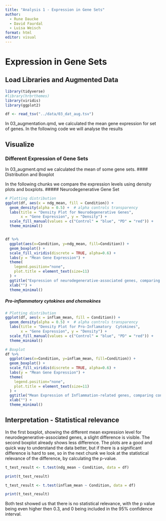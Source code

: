 ```yaml
---
title: "Analysis 1 - Expression in Gene Sets"
author: 
  - Rune Daucke 
  - David Faurdal
  - Luisa Weisch
format: html
editor: visual
---
```

# Expression in Gene Sets

## Load Libraries and Augmented Data

```r
library(tidyverse)
#library(hrbrthemes)
library(viridis)
library(ggplot2)
```

```r
df <- read_tsv("../data/03_dat_aug.tsv")

```

In 03_augmentation.qmd, we calculated the mean gene expression for set of genes. In the following code we will analyse the results

## Visualize

### Different Expression of Gene Sets

In 03_augment.qmd we calculated the mean of some gene sets. \#### Distribution and Boxplot

In the following chunks we compare the expression levels using density plots and boxplots. \##### Neurodegenerative Gene Set

```r
# Plotting distribution
ggplot(df, aes(x = ndg_mean, fill = Condition)) +
  geom_density(alpha = 0.5) +  # alpha controls transparency
  labs(title = "Density Plot for Neurodegenerative Genes",
       x = "Gene Expression", y = "Density") +
  scale_fill_manual(values = c("Control" = "blue", "PD" = "red")) +
  theme_minimal()


df %>% 
  ggplot(aes(x=Condition, y=ndg_mean, fill=Condition)) +
  geom_boxplot() + 
  scale_fill_viridis(discrete = TRUE, alpha=0.6) +
  labs(y = "Mean Gene Expression") +
  theme(
    legend.position="none",
    plot.title = element_text(size=11)
  ) +
  ggtitle("Expression of neurodegenerative-associated genes, comparing control with disease") +
  xlab("") + 
  theme_minimal()
```

##### Pro-inflammatory cytokines and chemokines

```r
# Plotting distribution
ggplot(df, aes(x = inflam_mean, fill = Condition)) +
  geom_density(alpha = 0.5) +  # alpha controls transparency
  labs(title = "Density Plot for Pro-Inflamatory  Cytokines",
       x = "Gene Expression", y = "Density") +
  scale_fill_manual(values = c("Control" = "blue", "PD" = "red")) +
  theme_minimal()

# Boxplot
df %>% 
  ggplot(aes(x=Condition, y=inflam_mean, fill=Condition)) +
  geom_boxplot() + 
  scale_fill_viridis(discrete = TRUE, alpha=0.6) +
  labs(y = "Mean Gene Expression") +
  theme(
    legend.position="none",
    plot.title = element_text(size=11)
  ) +
  ggtitle("Mean Expression of Inflammation-related genes, comparing control and disease") +
  xlab("") + 
  theme_minimal()
```

## Interpretation - Statistical relevance

In the first boxplot, showing the different mean expression level for neurodegenerative-associated genes, a slight difference is visible. The second boxplot already shows less difference. The plots are a good and quick way to understand the data better, but if there is a significant difference is hard to see, so in the next chunk we look at the statistical relevance of the difference, by calculating the p-value.

```r
t_test_result <- t.test(ndg_mean ~ Condition, data = df)

print(t_test_result)
```

```r
t_test_result <- t.test(inflam_mean ~ Condition, data = df)

print(t_test_result)
```

Both test showed us that there is no statistical relevance, with the p value being even higher then 0.3, and 0 being included in the 95% confidence interval.
